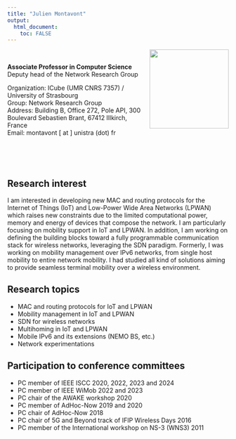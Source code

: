 ```yaml
---
title: "Julien Montavont"
output: 
  html_document:
    toc: FALSE
---
```


<img align="right" width="180" src="./jm.jpg">

<br>

**Associate Professor in Computer Science**   
Deputy head of the Network Research Group

Organization: ICube (UMR CNRS 7357) / University of Strasbourg  
Group: Network Research Group  
Address: Building B, Office 272,
Pole API, 300 Boulevard Sebastien Brant,
67412 Illkirch, France  
Email: montavont [ at ] unistra (dot) fr

<br>
<br>
<br>

## Research interest

I am interested in developing new MAC and routing protocols for the Internet of Things (IoT) and Low-Power Wide Area Networks (LPWAN) which raises new constraints due to the limited computational power, memory and energy of devices that compose the network. I am particularly focusing on mobility support in IoT and LPWAN. In addition, I am working on defining the building blocks toward a fully programmable communication stack for wireless networks, leveraging the SDN paradigm. Formerly, I was working on mobility management over IPv6 networks, from single host mobility to entire network mobility. I had studied all kind of solutions aiming to provide seamless terminal mobility over a wireless environment.

## Research topics

- MAC and routing protocols for IoT and LPWAN
- Mobility management in IoT and LPWAN
- SDN for wireless networks
- Multihoming in IoT and LPWAN
- Mobile IPv6 and its extensions (NEMO BS, etc.)
- Network experimentations

## Participation to conference committees

* PC member of IEEE ISCC 2020, 2022, 2023 and 2024
* PC member of IEEE WiMob 2022 and 2023
* PC chair of the AWAKE workshop 2020
* PC member of AdHoc-Now 2019 and 2020
* PC chair of AdHoc-Now 2018
* PC chair of 5G and Beyond track of IFIP Wireless Days 2016
* PC member of the International workshop on NS-3 (WNS3) 2011